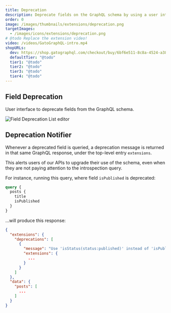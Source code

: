 ```yaml
---
title: Deprecation
description: Deprecate fields on the GraphQL schema by using a user interface, without the need to deploy any code.
order: 0
image: /images/thumbnails/extensions/deprecation.png
targetImages:
  - /images/icons/extensions/deprecation.png
# @todo Replace the extension video!
video: /videos/GatoGraphQL-intro.mp4
shopURLs:
  dev: https://shop.gatographql.com/checkout/buy/6bf6e511-8c8a-4524-a382-62f5b43463b4
  defaultTier: "@todo"
  tier1: "@todo"
  tier2: "@todo"
  tier3: "@todo"
  tier4: "@todo"
---
```


## Field Deprecation

User interface to deprecate fields from the GraphQL schema.

![Field Deprecation List editor](/assets/extensions/upstream-pro/field-deprecation-list.png "Field Deprecation List editor")

## Deprecation Notifier

Whenever a deprecated field is queried, a deprecation message is returned in that same GraphQL response, under the top-level entry `extensions`.

This alerts users of our APIs to upgrade their use of the schema, even when they are not paying attention to the introspection query.

For instance, running this query, where field `isPublished` is deprecated:

```graphql
query {
  posts {
    title
    isPublished
  }
}
```

...will produce this response:

```json
{
  "extensions": {
    "deprecations": [
      {
        "message": "Use 'isStatus(status:published)' instead of 'isPublished'",
        "extensions": {
          ...
        }
      }
    ]
  },
  "data": {
    "posts": [
      ...
    ]
  }
}
```
